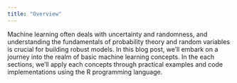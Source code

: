 ```yaml
---
title: "Overview"
---
```


Machine learning often deals with uncertainty and randomness, and understanding the fundamentals of probability theory and random variables is crucial for building robust models. In this blog post, we'll embark on a journey into the realm of basic machine learning concepts. In the each sections, we'll apply each concepts through practical examples and code implementations using the R programming language.
